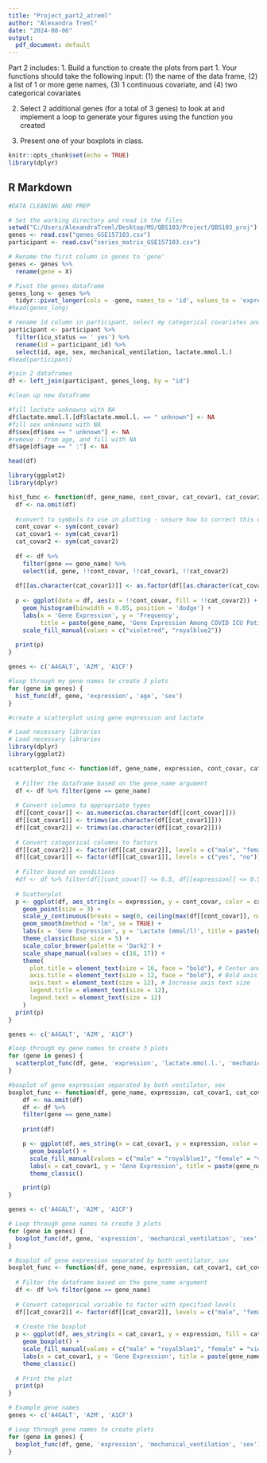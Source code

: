 ```yaml
---
title: "Project_part2_atreml"
author: "Alexandra Treml"
date: "2024-08-06"
output:
  pdf_document: default
---
```

Part 2 includes: 
1. Build a function to create the plots from part 1.
Your functions should take the following input: (1) the name of the data frame, (2) a list of 1 or more gene names, (3) 1 continuous covariate, and (4) two categorical covariates

2. Select 2 additional genes (for a total of 3 genes) to look at and implement a loop to generate your figures using the function you created

3. Present one of your boxplots in class.


```r
knitr::opts_chunk$set(echo = TRUE)
library(dplyr)
```

## R Markdown

```r
#DATA CLEANING AND PREP

# Set the working directory and read in the files
setwd("C:/Users/AlexandraTreml/Desktop/MS/QBS103/Project/QBS103_proj")
genes <- read.csv("genes_GSE157103.csv")
participant <- read.csv("series_matrix_GSE157103.csv")

# Rename the first column in genes to 'gene'
genes <- genes %>%
  rename(gene = X)

# Pivot the genes dataframe
genes_long <- genes %>%
  tidyr::pivot_longer(cols = -gene, names_to = 'id', values_to = 'expression')
#head(genes_long)

# rename id column in participant, select my categorical covariates and continuous variable (+age for eda)
participant <- participant %>%
  filter(icu_status == ' yes') %>%
  rename(id = participant_id) %>%
  select(id, age, sex, mechanical_ventilation, lactate.mmol.l.)
#head(participant)

#join 2 dataframes
df <- left_join(participant, genes_long, by = "id")

#clean up new dataframe

#fill lactate unknowns with NA 
df$lactate.mmol.l.[df$lactate.mmol.l. == " unknown"] <- NA
#fill sex unknowns with NA 
df$sex[df$sex == " unknown"] <- NA
#remove : from age, and fill with NA
df$age[df$age == " :"] <- NA

head(df)
```
```r
library(ggplot2)
library(dplyr)

hist_func <- function(df, gene_name, cont_covar, cat_covar1, cat_covar2) {
  df <- na.omit(df)
  
  #convert to symbols to use in plotting - unsure how to correct this otherwise
  cont_covar <- sym(cont_covar)
  cat_covar1 <- sym(cat_covar1)
  cat_covar2 <- sym(cat_covar2)
  
  df <- df %>% 
    filter(gene == gene_name) %>%
    select(id, gene, !!cont_covar, !!cat_covar1, !!cat_covar2)
  
  df[[as.character(cat_covar1)]] <- as.factor(df[[as.character(cat_covar1)]])
  
  p <- ggplot(data = df, aes(x = !!cont_covar, fill = !!cat_covar2)) + 
    geom_histogram(binwidth = 0.05, position = 'dodge') + 
    labs(x = 'Gene Expression', y = 'Frequency', 
         title = paste(gene_name, 'Gene Expression Among COVID ICU Patients')) +  
    scale_fill_manual(values = c("violetred", "royalblue2"))
  
  print(p)
}

genes <- c('A4GALT', 'A2M', 'A1CF')

#loop through my gene names to create 3 plots
for (gene in genes) {
  hist_func(df, gene, 'expression', 'age', 'sex')
}

```


```r
#create a scatterplot using gene expression and lactate 

# Load necessary libraries
# Load necessary libraries
library(dplyr)
library(ggplot2)

scatterplot_func <- function(df, gene_name, expression, cont_covar, cat_covar1, cat_covar2) {
  
  # Filter the dataframe based on the gene_name argument
  df <- df %>% filter(gene == gene_name)
  
  # Convert columns to appropriate types
  df[[cont_covar]] <- as.numeric(as.character(df[[cont_covar]]))
  df[[cat_covar1]] <- trimws(as.character(df[[cat_covar1]]))
  df[[cat_covar2]] <- trimws(as.character(df[[cat_covar2]]))
  
  # Convert categorical columns to factors
  df[[cat_covar2]] <- factor(df[[cat_covar2]], levels = c("male", "female"))
  df[[cat_covar1]] <- factor(df[[cat_covar1]], levels = c("yes", "no"))
  
  # Filter based on conditions
  #df <- df %>% filter(df[[cont_covar]] <= 6.5, df[[expression]] <= 0.5)
  
  # Scatterplot
  p <- ggplot(df, aes_string(x = expression, y = cont_covar, color = cat_covar1, shape = cat_covar1)) + 
    geom_point(size = 3) + 
    scale_y_continuous(breaks = seq(0, ceiling(max(df[[cont_covar]], na.rm = TRUE)), by = 0.5)) +
    geom_smooth(method = "lm", se = TRUE) + 
    labs(x = 'Gene Expression', y = 'Lactate (mmol/l)', title = paste(gene_name, 'Gene Expression vs Lactate for COVID ICU Patients')) + 
    theme_classic(base_size = 5) +
    scale_color_brewer(palette = 'Dark2') +
    scale_shape_manual(values = c(16, 17)) +  
    theme(
      plot.title = element_text(size = 16, face = "bold"), # Center and bold title
      axis.title = element_text(size = 12, face = "bold"), # Bold axis titles
      axis.text = element_text(size = 12), # Increase axis text size
      legend.title = element_text(size = 12), 
      legend.text = element_text(size = 12) 
    )
  print(p)
}

genes <- c('A4GALT', 'A2M', 'A1CF')

#loop through my gene names to create 3 plots
for (gene in genes) {
  scatterplot_func(df, gene, 'expression', 'lactate.mmol.l.', 'mechanical_ventilation', 'sex')
}

```

```r
#boxplot of gene expression separated by both ventilator, sex
boxplot_func <- function(df, gene_name, expression, cat_covar1, cat_covar2) {
    df <- na.omit(df)
    df <- df %>% 
    filter(gene == gene_name)
    
    print(df)

    p <- ggplot(df, aes_string(x = cat_covar1, y = expression, color = cat_covar2)) +
      geom_boxplot() +
      scale_fill_manual(values = c("male" = "royalblue1", "female" = "violetred1")) +
      labs(x = cat_covar1, y = 'Gene Expression', title = paste(gene_name, 'Gene Expression Among Ventilated vs Non-Ventilated COVID ICU Patients')) +
      theme_classic()

    print(p)
} 

genes <- c('A4GALT', 'A2M', 'A1CF')

# Loop through gene names to create 3 plots
for (gene in genes) {
  boxplot_func(df, gene, 'expression', 'mechanical_ventilation', 'sex')
}

```
```r
# Boxplot of gene expression separated by both ventilator, sex
boxplot_func <- function(df, gene_name, expression, cat_covar1, cat_covar2) {
  
  # Filter the dataframe based on the gene_name argument
  df <- df %>% filter(gene == gene_name)
  
  # Convert categorical variable to factor with specified levels
  df[[cat_covar2]] <- factor(df[[cat_covar2]], levels = c("male", "female"))
  
  # Create the boxplot
  p <- ggplot(df, aes_string(x = cat_covar1, y = expression, fill = cat_covar2)) +
    geom_boxplot() +
    scale_fill_manual(values = c("male" = "royalblue1", "female" = "violetred1")) +
    labs(x = cat_covar1, y = 'Gene Expression', title = paste(gene_name, 'Gene Expression Among Ventilated vs Non-Ventilated COVID ICU Patients')) +
    theme_classic()
  
  # Print the plot
  print(p)
}

# Example gene names
genes <- c('A4GALT', 'A2M', 'A1CF')

# Loop through gene names to create plots
for (gene in genes) {
  boxplot_func(df, gene, 'expression', 'mechanical_ventilation', 'sex')
}

```





